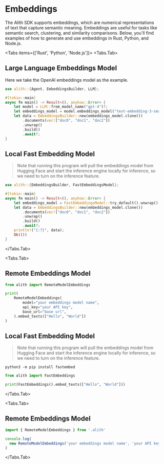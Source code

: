 
# Embeddings

The Alith SDK supports embeddings, which are numerical representations of text that capture semantic meaning. Embeddings are useful for tasks like semantic search, clustering, and similarity comparisons. Below, you'll find examples of how to generate and use embeddings in Rust, Python, and Node.js.

<Tabs items={['Rust', 'Python', 'Node.js']}>
  <Tabs.Tab>

## Large Language Embeddings Model

Here we take the OpenAI embeddings model as the example.

```rust
use alith::{Agent, EmbeddingsBuilder, LLM};

#[tokio::main]
async fn main() -> Result<(), anyhow::Error> {
    let model = LLM::from_model_name("gpt-4")?;
    let embeddings_model = model.embeddings_model("text-embedding-3-small");
    let data = EmbeddingsBuilder::new(embeddings_model.clone())
        .documents(vec!["doc0", "doc1", "doc2"])
        .unwrap()
        .build()
        .await?;
}
```

## Local Fast Embedding Model

> Note that running this program will pull the embeddings model from Hugging Face and start the inference engine locally for inference, so we need to turn on the inference feature.

```rust
use alith::{EmbeddingsBuilder, FastEmbeddingsModel};

#[tokio::main]
async fn main() -> Result<(), anyhow::Error> {
    let embeddings_model = FastEmbeddingsModel::try_default().unwrap();
    let data = EmbeddingsBuilder::new(embeddings_model.clone())
        .documents(vec!["doc0", "doc1", "doc2"])
        .unwrap()
        .build()
        .await?;
    println!("{:?}", data);
    Ok(())
}
```

  </Tabs.Tab>

  <Tabs.Tab>

## Remote Embeddings Model

```python
from alith import RemoteModelEmbeddings

print(
    RemoteModelEmbeddings(
        model="your embeddings model name",
        api_key="your API key",
        base_url="base url",
    ).embed_texts(["Hello", "World"])
)
```

## Local Fast Embedding Model

> Note that running this program will pull the embeddings model from Hugging Face and start the inference engine locally for inference, so we need to turn on the inference feature.

```shell
python3 -m pip install fastembed
```

```python
from alith import FastEmbeddings

print(FastEmbeddings().embed_texts(["Hello", "World"]))
```

  </Tabs.Tab>

  <Tabs.Tab>

## Remote Embeddings Model

```typescript
import { RemoteModelEmbeddings } from '.alith'

console.log(
  new RemoteModelEmbeddings('your embeddings model name', 'your API key', 'base url').embedTexts(['Hello', 'World']),
)
```

</Tabs.Tab>
</Tabs>
